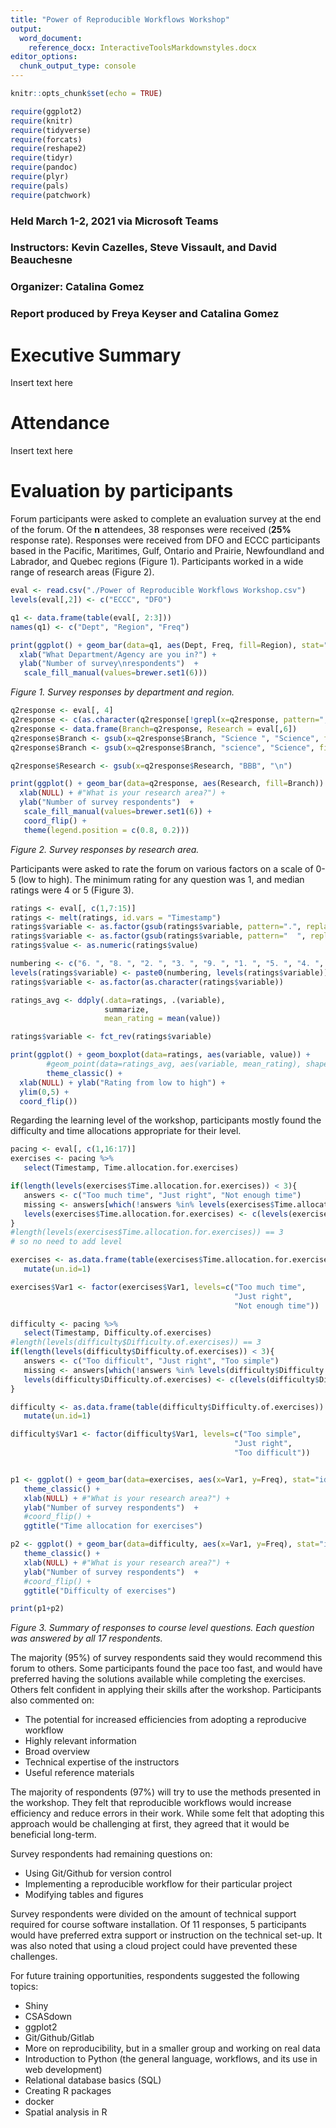 ```yaml
---
title: "Power of Reproducible Workflows Workshop"
output:
  word_document: 
    reference_docx: InteractiveToolsMarkdownstyles.docx
editor_options:
  chunk_output_type: console
---
```


```r
knitr::opts_chunk$set(echo = TRUE)

require(ggplot2)
require(knitr)
require(tidyverse)
require(forcats)
require(reshape2)
require(tidyr)
require(pandoc)
require(plyr)
require(pals)
require(patchwork)

```

### Held March 1-2, 2021 via Microsoft Teams
### Instructors: Kevin Cazelles, Steve Vissault, and David Beauchesne
### Organizer: Catalina Gomez
### Report produced by Freya Keyser and Catalina Gomez


# Executive Summary

Insert text here

# Attendance

Insert text here

# Evaluation by participants

Forum participants were asked to complete an evaluation survey at the end of the forum. Of the **n** attendees, 38 responses were received (**25%** response rate). Responses were received from DFO and ECCC participants based in the Pacific, Maritimes, Gulf, Ontario and Prairie, Newfoundland and Labrador, and Quebec regions (Figure 1). Participants worked in a wide range of research areas (Figure 2). 


```r
eval <- read.csv("./Power of Reproducible Workflows Workshop.csv")
levels(eval[,2]) <- c("ECCC", "DFO")

q1 <- data.frame(table(eval[, 2:3]))
names(q1) <- c("Dept", "Region", "Freq")

print(ggplot() + geom_bar(data=q1, aes(Dept, Freq, fill=Region), stat="identity", colour="black", position="dodge") + theme_classic() +
  xlab("What Department/Agency are you in?") +
  ylab("Number of survey\nrespondents")  +
   scale_fill_manual(values=brewer.set1(6)))
```  

_Figure 1. Survey responses by department and region._

```r
q2response <- eval[, 4]
q2response <- c(as.character(q2response[!grepl(x=q2response, pattern=",", fixed=T)]), as.character(str_split(string = q2response[grep(x=q2response, pattern=",", fixed=T)], pattern = ", ", simplify = T)))
q2response <- data.frame(Branch=q2response, Research = eval[,6])
q2response$Branch <- gsub(x=q2response$Branch, "Science ", "Science", fixed=T)
q2response$Branch <- gsub(x=q2response$Branch, "science", "Science", fixed=T)

q2response$Research <- gsub(x=q2response$Research, "BBB", "\n")

print(ggplot() + geom_bar(data=q2response, aes(Research, fill=Branch)) + theme_classic() +
  xlab(NULL) + #"What is your research area?") +
  ylab("Number of survey respondents")  +
   scale_fill_manual(values=brewer.set1(6)) +
   coord_flip() +
   theme(legend.position = c(0.8, 0.2)))
```  

_Figure 2. Survey responses by research area._

Participants were asked to rate the forum on various factors on a scale of 0-5 (low to high). The minimum rating for any question was 1, and median ratings were 4 or 5 (Figure 3). 


```r
ratings <- eval[, c(1,7:15)]
ratings <- melt(ratings, id.vars = "Timestamp")
ratings$variable <- as.factor(gsub(ratings$variable, pattern=".", replacement =" ", fixed=T))
ratings$variable <- as.factor(gsub(ratings$variable, pattern="  ", replacement =" ", fixed=T))
ratings$value <- as.numeric(ratings$value)

numbering <- c("6. ", "8. ", "2. ", "3. ", "9. ", "1. ", "5. ", "4. ", "7. ")
levels(ratings$variable) <- paste0(numbering, levels(ratings$variable))
ratings$variable <- as.factor(as.character(ratings$variable))

ratings_avg <- ddply(.data=ratings, .(variable),
                     summarize,
                     mean_rating = mean(value))

ratings$variable <- fct_rev(ratings$variable)

print(ggplot() + geom_boxplot(data=ratings, aes(variable, value)) + 
        #geom_point(data=ratings_avg, aes(variable, mean_rating), shape=5)+
        theme_classic() +
  xlab(NULL) + ylab("Rating from low to high") + 
  ylim(0,5) +
  coord_flip())  

```  

Regarding the learning level of the workshop, participants mostly found the difficulty and time allocations appropriate for their level. 

```r
pacing <- eval[, c(1,16:17)]
exercises <- pacing %>% 
   select(Timestamp, Time.allocation.for.exercises)

if(length(levels(exercises$Time.allocation.for.exercises)) < 3){
   answers <- c("Too much time", "Just right", "Not enough time")
   missing <- answers[which(!answers %in% levels(exercises$Time.allocation.for.exercises))]
   levels(exercises$Time.allocation.for.exercises) <- c(levels(exercises$Time.allocation.for.exercises), missing)
}
#length(levels(exercises$Time.allocation.for.exercises)) == 3
# so no need to add level

exercises <- as.data.frame(table(exercises$Time.allocation.for.exercises)) %>% 
   mutate(un.id=1)

exercises$Var1 <- factor(exercises$Var1, levels=c("Too much time",
                                                  "Just right",
                                                  "Not enough time"))

difficulty <- pacing %>% 
   select(Timestamp, Difficulty.of.exercises)
#length(levels(difficulty$Difficulty.of.exercises)) == 3
if(length(levels(difficulty$Difficulty.of.exercises)) < 3){
   answers <- c("Too difficult", "Just right", "Too simple")
   missing <- answers[which(!answers %in% levels(difficulty$Difficulty.of.exercises))]
   levels(difficulty$Difficulty.of.exercises) <- c(levels(difficulty$Difficulty.of.exercises), missing)
}

difficulty <- as.data.frame(table(difficulty$Difficulty.of.exercises)) %>%
   mutate(un.id=1)

difficulty$Var1 <- factor(difficulty$Var1, levels=c("Too simple", 
                                                  "Just right",
                                                  "Too difficult"))


p1 <- ggplot() + geom_bar(data=exercises, aes(x=Var1, y=Freq), stat="identity") + 
   theme_classic() +
   xlab(NULL) + #"What is your research area?") +
   ylab("Number of survey respondents")  +
   #coord_flip() +
   ggtitle("Time allocation for exercises")

p2 <- ggplot() + geom_bar(data=difficulty, aes(x=Var1, y=Freq), stat="identity") + 
   theme_classic() +
   xlab(NULL) + #"What is your research area?") +
   ylab("Number of survey respondents")  +
   #coord_flip() +
   ggtitle("Difficulty of exercises")

print(p1+p2)

```  

_Figure 3. Summary of responses to course level questions. Each question was answered by all 17 respondents._

The majority (95%) of survey respondents said they would recommend this forum to others. Some participants found the pace too fast, and would have preferred having the solutions available while completing the exercises. Others felt confident in applying their skills after the workshop. Participants also commented on:

   * The potential for increased efficiencies from adopting a reproducive workflow
   * Highly relevant information
   * Broad overview
   * Technical expertise of the instructors
   * Useful reference materials
   
The majority of respondents (97%) will try to use the methods presented in the workshop. They felt that reproducible workflows would increase efficiency and reduce errors in their work. While some felt that adopting this approach would be challenging at first, they agreed that it would be beneficial long-term.

Survey respondents had remaining questions on:

   * Using Git/Github for version control
   * Implementing a reproducible workflow for their particular project
   * Modifying tables and figures

Survey respondents were divided on the amount of technical support required for course software installation. Of 11 responses, 5 participants would have preferred extra support or instruction on the technical set-up. It was also noted that using a cloud project could have prevented these challenges. 

For future training opportunities, respondents suggested the following topics:

   * Shiny
   * CSASdown
   * ggplot2
   * Git/Github/Gitlab
   * More on reproducibility, but in a smaller group and working on real data
   * Introduction to Python (the general language, workflows, and its use in web development)
   * Relational database basics (SQL)
   * Creating R packages
   * docker
   * Spatial analysis in R